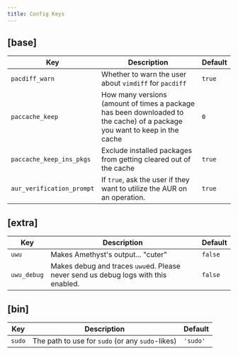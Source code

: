 ```yaml
---
title: Config Keys
---
```


## [base]
| Key | Description | Default |
| --- | --- | --- |
| `pacdiff_warn` | Whether to warn the user about `vimdiff` for `pacdiff` | `true` |
| `paccache_keep` | How many versions (amount of times a package has been downloaded to the cache) of a package you want to keep in the cache | `0` |
| `paccache_keep_ins_pkgs` | Exclude installed packages from getting cleared out of the cache | `true` |
| `aur_verification_prompt` | If `true`, ask the user if they want to utilize the AUR on an operation. | `true` |

## [extra]
| Key | Description | Default |
| --- | --- | --- |
| `uwu` | Makes Amethyst's output... "cuter" | `false` |
| `uwu_debug` | Makes debug and traces `uwu`ed. Please never send us debug logs with this enabled. | `false` |

## [bin]
| Key | Description | Default |
| --- | --- | --- |
| `sudo` | The path to use for `sudo` (or any `sudo`-likes) | `'sudo'` |
